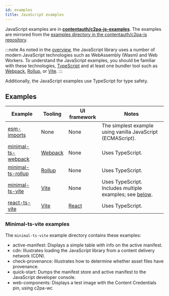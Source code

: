 ```yaml
---
id: examples
title: JavaScript examples
---
```



<Deprecation name="deprecation" />

JavaScript examples are in **[contentauth/c2pa-js-examples](https://github.com/contentauth/c2pa-js-examples)**. The examples are mirrored from the [examples directory in the contentauth/c2pa-js repository](https://github.com/contentauth/c2pa-js/tree/main/examples).

:::note
As noted in the [overview](../getting-started/overview#technologies-that-the-library-uses), the JavaScript library uses a number of modern JavaScript technologies such as WebAssembly (Wasm) and Web Workers. To understand the JavaScript examples, you should be familiar with these technologies, [TypeScript](https://www.typescriptlang.org/) and at least one bundler tool such as [Webpack](https://webpack.js.org/), [Rollup](https://rollupjs.org/), or [Vite](https://vitejs.dev/).
:::

Additionally, the JavaScript examples use TypeScript for type safety.

## Examples

| Example                                                                                            | Tooling                            | UI framework                | Notes                                                                                       |
| -------------------------------------------------------------------------------------------------- | ---------------------------------- | --------------------------- | ------------------------------------------------------------------------------------------- |
| [esm-imports](https://github.com/contentauth/c2pa-js/tree/main/examples/esm-imports)               | None                               | None                        | The simplest example using vanilla JavaScript (ECMAScript).                                 |
| [minimal-ts-webpack](https://github.com/contentauth/c2pa-js/tree/main/examples/minimal-ts-webpack) | [Webpack](https://webpack.js.org/) | None                        | Uses TypeScript.                                                                            |
| [minimal-ts-rollup](https://github.com/contentauth/c2pa-js/tree/main/examples/minimal-ts-rollup)   | [Rollup](https://rollupjs.org/)    | None                        | Uses TypeScript.                                                                            |
| [minimal-ts-vite](https://github.com/contentauth/c2pa-js/tree/main/examples/minimal-ts-vite)       | [Vite](https://vitejs.dev/)        | None                        | Uses TypeScript.<br/>Includes multiple examples; see [below](#examples-in-minimal-ts-vite). |
| [react-ts-vite](https://github.com/contentauth/c2pa-js/tree/main/examples/react-ts-vite)           | [Vite](https://vitejs.dev/)        | [React](https://react.dev/) | Uses TypeScript.                                                                            |

### Minimal-ts-vite examples

The `minimal-ts-vite` example directory contains these examples:

- active-manifest: Displays a simple table with info on the active manifest.
- cdn: Illustrates loading the JavaScript library from a content delivery network (CDN).
- check-provenance: Illustrates how to determine whether asset files have provenance.
- quick-start: Dumps the manifest store and active manifest to the JavaScript developer console.
- web-components: Displays a test image with the Content Credentials pin, using c2pa-wc
